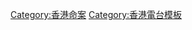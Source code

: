 {{Navbox
|name=香港電台十大哄動案件選舉
|title=[[香港電台]]十大哄動案件選舉
|bodyclass = hlist
|list1=
*第一位：[[林過雲|雨夜屠夫]]（1982年）
*第二位：[[跑馬地紙盒藏屍案|紙盒藏屍]]（1974年）
*第三位：[[屯門色魔]]（1992至93年）
*第四位：[[Hello Kitty藏屍案|公仔藏頭]]（1999年）
*第五位：[[秀茂坪童黨燒屍案|童黨燒屍]]（1997年）
|list2=
*第六位：[[康怡花園烹夫案|寓所烹夫]]（1988年）
*第七位：[[葉繼歡#金行連環劫案|連環械劫]]（1991至92年）
*第八位：[[白沙村姦殺女童藏屍案|姦殺女童]]（2002年）
*第九位：[[石硤尾滙豐銀行縱火案|火燒滙豐]]（1994年）
*第十位：[[入境事務大樓縱火案|焚入境處]]（2000年）
|below=活動由[[香港電台]]於2003年舉行，同年11月17日揭曉
}}
<noinclude>
[[Category:香港命案]]
[[Category:香港電台模板]]
</noinclude>